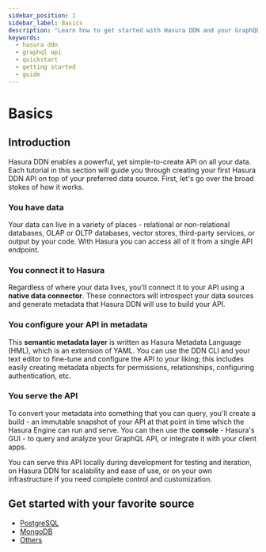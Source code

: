 ```yaml
---
sidebar_position: 1
sidebar_label: Basics
description: "Learn how to get started with Hasura DDN and your GraphQL API."
keywords:
  - hasura ddn
  - graphql api
  - quickstart
  - getting started
  - guide
---
```



# Basics

## Introduction

Hasura DDN enables a powerful, yet simple-to-create API on all your data. Each tutorial in this section will guide you
through creating your first Hasura DDN API on top of your preferred data source. First, let's go over the broad stokes
of how it works.

### You have data

Your data can live in a variety of places - relational or non-relational databases, OLAP or OLTP databases, vector
stores, third-party services, or output by your code. With Hasura you can access all of it from a single API endpoint.

### You connect it to Hasura

Regardless of where your data lives, you'll connect it to your API using a **native data connector**. These connectors
will introspect your data sources and generate metadata that Hasura DDN will use to build your API.

### You configure your API in metadata

This **semantic metadata layer** is written as Hasura Metadata Language (HML), which is an extension of YAML. You can
use the DDN CLI and your text editor to fine-tune and configure the API to your liking; this includes easily creating
metadata objects for permissions, relationships, configuring authentication, etc.

### You serve the API

To convert your metadata into something that you can query, you'll create a build - an immutable snapshot of your API at
that point in time which the Hasura Engine can run and serve. You can then use the **console** - Hasura's GUI - to query
and analyze your GraphQL API, or integrate it with your client apps.

You can serve this API locally during development for testing and iteration, on Hasura DDN for scalability and ease of
use, or on your own infrastructure if you need complete control and customization.

## Get started with your favorite source

- [PostgreSQL](/how-to-build-with-ddn/with-postgresql.mdx)
- [MongoDB](/how-to-build-with-ddn/with-mongodb.mdx)
- [Others](/how-to-build-with-ddn/with-others.mdx)
